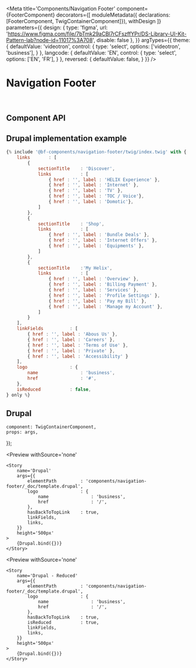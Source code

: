 


<Meta 
    title='Components/Navigation Footer' 
    component={FooterComponent}
    decorators={[
        moduleMetadata({ declarations: [FooterComponent, TwigContainerComponent]}),
        withDesign
    ]}
    parameters={{
        design: {
            type: 'figma',
            url: 'https://www.figma.com/file/7bTmk29aCBl7rCFszffYPr/DS-Library-UI-Kit-Pattern-lab?node-id=11017%3A708',
            disable: false
        },
    }}
    argTypes={{
        theme: {
            defaultValue: 'videotron',
            control: {
                type: 'select',
                options: ['videotron', 'business'],
            }
        },
        langcode: {
            defaultValue: 'EN',
            control: { 
                type: 'select',
                options: ['EN', 'FR'],
            }
        },
        reversed: {
            defaultValue: false,
        }
    }}
/>


# Navigation Footer

<br/>



## Component API

<Props of={FooterComponent} />



## Drupal implementation example

```jsx
{% include '@bf-components/navigation-footer/twig/index.twig' with {
    links       : [
        {
            sectionTitle    : 'Discover',
            links           : [
                { href : '', label : 'HELIX Experience' },
                { href : '', label : 'Internet' },
                { href : '', label : 'TV' },
                { href : '', label : 'TOC / Voice'},
                { href : '', label : 'Domotic'},
            ]
        },
        {
            sectionTitle    : 'Shop',
            links           : [
                { href : '', label : 'Bundle Deals' },
                { href : '', label : 'Internet Offers' },
                { href : '', label : 'Equipments' },
            ] 
        },
        {
            sectionTitle    :'My Helix',
            links           : [
                { href : '', label : 'Overview' },
                { href : '', label : 'Billing Payment' },
                { href : '', label : 'Services' },
                { href : '', label : 'Profile Settings' },
                { href : '', label : 'Pay my Bill' },
                { href : '', label : 'Manage my Account' },
            ] 
        }
    ],
    linkFields          : [
        { href : '', label : 'Abous Us' },
        { href : '', label : 'Careers' },
        { href : '', label : 'Terms of Use' },
        { href : '', label : 'Private' },
        { href : '', label : 'Accessibility' }
    ],
    logo                : {
        name                : 'business',
        href                : '#',
    },
    isReduced           : false,
} only %}
```



## Drupal

    component: TwigContainerComponent,
    props: args,
});

<Preview
    withSource='none'
>
    <Story 
        name='Drupal'
        args={{ 
            elementPath         : 'components/navigation-footer/_doc/template.drupal',
            logo                : {
                name                : 'business',
                href                : '/',
            },
            hasBackToTopLink    : true,
            linkFields,
            links,
        }}
        height='500px'
    >
        {Drupal.bind({})}
    </Story>
</Preview>


<Preview
    withSource='none'
>
    <Story 
        name='Drupal - Reduced'
        args={{ 
            elementPath         : 'components/navigation-footer/_doc/template.drupal',
            logo                : {
                name                : 'business',
                href                : '/',
            },
            hasBackToTopLink    : true,
            isReduced           : true,
            linkFields,
            links,
        }}
        height='500px'
    >
        {Drupal.bind({})}
    </Story>
</Preview>